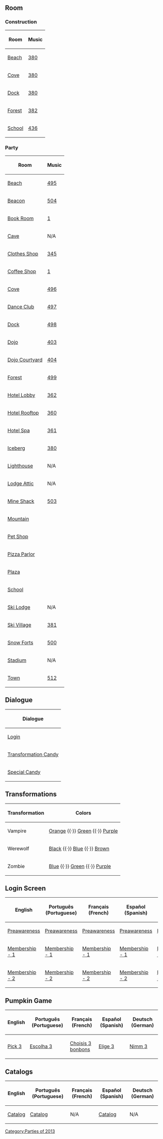 {{CPW|Halloween Party 2013|Festa de Halloween 2013}}

==Room==
===Construction===
<center>
{|class="wikitable" border="1"
!Room!!Music
|-
|[[Media:RoomsBeach-HalloweenParty2013Construction.swf|Beach]]||[[Media:Music380.swf|380]]
|-
|[[Media:RoomsCove-HalloweenParty2013Construction.swf|Cove]]||[[Media:Music380.swf|380]]
|-
|[[Media:RoomsDock-HalloweenParty2013Construction.swf|Dock]]||[[Media:Music380.swf|380]]
|-
|[[Media:RoomsForest-HalloweenParty2013Construction.swf|Forest]]||[[Media:Music382.swf|382]]
|-
|[[Media:RoomsSchool-HalloweenParty2013Construction.swf|School]]||[[Media:Music436.swf|436]]
|}
</center>

===Party===
<center>
{|class="wikitable" border="1"
!Room!!Music
|-
|[[Media:RoomsBeach-HalloweenParty2013.swf|Beach]]||[[Media:Music495.swf|495]]
|-
|[[Media:RoomsBeacon-HalloweenParty2013.swf|Beacon]]||[[Media:Music504.swf|504]]
|-
|[[Media:RoomsBook-HalloweenParty2013.swf|Book Room]]||[[Media:Music1.swf|1]]
|-
|[[Media:RoomsCave-HalloweenParty2013.swf|Cave]]||N/A
|-
|[[Media:RoomsShop-HalloweenParty2013.swf|Clothes Shop]]||[[Media:Music345.swf|345]]
|-
|[[Media:RoomsCoffee-HalloweenParty2013.swf|Coffee Shop]]||[[Media:Music1.swf|1]]
|-
|[[Media:RoomsCove-HalloweenParty2013.swf|Cove]]||[[Media:Music496.swf|496]]
|-
|[[Media:RoomsDance-HalloweenParty2013.swf|Dance Club]]||[[Media:Music497.swf|497]]
|-
|[[Media:RoomsDock-HalloweenParty2013.swf|Dock]]||[[Media:Music498.swf|498]]
|-
|[[Media:RoomsDojo-HalloweenParty2013.swf|Dojo]]||[[Media:Music403.swf|403]]
|-
|[[Media:RoomsDojoext-HalloweenParty2013.swf|Dojo Courtyard]]||[[Media:Music404.swf|404]]
|-
|[[Media:RoomsForest-HalloweenParty2013.swf|Forest]]||[[Media:Music499.swf|499]]
|-
|[[Media:RoomsHotellobby-HalloweenParty2013.swf|Hotel Lobby]]||[[Media:Music362.swf|362]]
|-
|[[Media:RoomsHotelroof-HalloweenParty2013.swf|Hotel Rooftop]]||[[Media:Music360.swf|360]]
|-
|[[Media:RoomsHotelspa-HalloweenParty2013.swf|Hotel Spa]]||[[Media:Music361.swf|361]]
|-
|[[Media:RoomsBerg-HalloweenParty2013.swf|Iceberg]]||[[Media:Music380.swf|380]]
|-
|[[Media:RoomsLight-HalloweenParty2013.swf|Lighthouse]]||N/A
|-
|[[Media:RoomsAttic-HalloweenParty2013.swf|Lodge Attic]]||N/A
|-
|[[Media:RoomsShack-HalloweenParty2013.swf|Mine Shack]]||[[Media:Music503.swf|503]]
|-
|[[Media:RoomsMtn-HalloweenParty2013.swf|Mountain]]||
|-
|[[Media:RoomsPet-HalloweenParty2013.swf|Pet Shop]]||
|-
|[[Media:RoomsPizza-HalloweenParty2013.swf|Pizza Parlor]]||
|-
|[[Media:RoomsPlaza-HalloweenParty2013.swf|Plaza]]||
|-
|[[Media:RoomsSchool-HalloweenParty2013.swf|School]]||
|-
|[[Media:RoomsLodge-HalloweenParty2013.swf|Ski Lodge]]||N/A
|-
|[[Media:RoomsVillage-HalloweenParty2013.swf|Ski Village]]||[[Media:Music381.swf|381]]
|-
|[[Media:RoomsForts-HalloweenParty2013.swf|Snow Forts]]||[[Media:Music500.swf|500]]
|-
|[[Media:RoomsRink-HalloweenParty2013.swf|Stadium]]||N/A
|-
|[[Media:RoomsTown-HalloweenParty2013.swf|Town]]||[[Media:Music512.swf|512]]
|}
</center>

==Dialogue==
<center>
{|class="wikitable" border="1"
!Dialogue
|-
|[[Media:Close upsCharacter dialogue login-HalloweenParty2013.swf|Login]]
|-
|[[Media:Close upsCharacter dialogue transformcandy-HalloweenParty2013.swf|Transformation Candy]]
|-
|[[Media:Close upsCharacter dialogue specialcandy-HalloweenParty2013.swf|Special Candy]]
|}
</center>

==Transformations==
<center>
{|class="wikitable" border="1"
!Transformation
!Colors
|-
|Vampire
|[[Media:AvatarSpritesVampireC-HalloweenParty2013.swf|Orange]] {{·}} [[Media:AvatarSpritesVampireB-HalloweenParty2013.swf|Green]] {{·}} [[Media:AvatarSpritesVampireA-HalloweenParty2013.swf|Purple]]
|-
|Werewolf
|[[Media:AvatarSpritesWerewolfC-HalloweenParty2013.swf|Black]] {{·}} [[Media:AvatarSpritesWerewolfA-HalloweenParty2013.swf|Blue]] {{·}} [[Media:AvatarSpritesWerewolfB-HalloweenParty2013.swf|Brown]]
|-
|Zombie
|[[Media:AvatarSpritesZombieC-HalloweenParty2013.swf|Blue]] {{·}} [[Media:AvatarSpritesZombieA-HalloweenParty2013.swf|Green]] {{·}} [[Media:AvatarSpritesZombieB-HalloweenParty2013.swf|Purple]]
|}
</center>

==Login Screen==
<center>
{|class="wikitable" border="1"
!English
!Português (Portuguese)
!Français (French)
!Español (Spanish)
!Deutsch (German)
|-
|[[Media:LoginScreen-ENHalloween-preawareness.swf|Preawareness]]||[[Media:LoginScreen-PTHalloween-preawareness.swf|Preawareness]]||[[Media:LoginScreen-FRHalloween-preawareness.swf|Preawareness]]||[[Media:LoginScreen-ESHalloween-preawareness.swf|Preawareness]]||[[Media:LoginScreen-DEHalloween-preawareness.swf|Preawareness]]
|-
|[[Media:LoginScreen-ENHalloween-member-1.swf|Membership - 1]]||[[Media:LoginScreen-PTHalloween-member-1.swf|Membership - 1]]||[[Media:LoginScreen-FRHalloween-member-1.swf|Membership - 1]]||[[Media:LoginScreen-ESHalloween-member-1.swf|Membership - 1]]||[[Media:LoginScreen-DEHalloween-member-1.swf|Membership - 1]]
|-
|[[Media:LoginScreen-ENHalloween-member-2.swf|Membership - 2]]||[[Media:LoginScreen-PTHalloween-member-2.swf|Membership - 2]]||[[Media:LoginScreen-FRHalloween-member-2.swf|Membership - 2]]||[[Media:LoginScreen-ESHalloween-member-2.swf|Membership - 2]]||[[Media:LoginScreen-DEHalloween-member-2.swf|Membership - 2]]
|}
</center>

==Pumpkin Game==
<center>
{|class="wikitable" border="1"
!English
!Português (Portuguese)
!Français (French)
!Español (Spanish)
!Deutsch (German)
|-
|[[Media:ENClose upsPumpkingame.swf|Pick 3]]
|[[Media:PTClose upsPumpkingame.swf|Escolha 3]]
|[[Media:FRClose upsPumpkingame.swf|Choisis 3 bonbons]]
|[[Media:ESClose upsPumpkingame.swf|Elige 3]]
|[[Media:DEClose upsPumpkingame.swf|Nimm 3]]
|}
</center>

==Catalogs==
<center>
{|class="wikitable" border="1"
!English
!Português (Portuguese)
!Français (French)
!Español (Spanish)
!Deutsch (German)
|-
|[[Media:ENHalloweenParty2013Catalog.swf|Catalog]]||[[Media:PTHalloweenParty2013Catalog.swf|Catalog]]||N/A||[[Media:ESCataloguesParty-HalloweenParty2013.swf|Catalog]]||N/A
|}
</center>
{{Parties}}

[[Category:Parties of 2013]]
